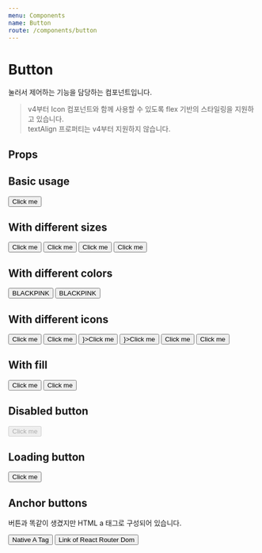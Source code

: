 ```yaml
---
menu: Components
name: Button
route: /components/button
---
```



# Button

눌러서 제어하는 기능을 담당하는 컴포넌트입니다.

> v4부터 Icon 컴포넌트와 함께 사용할 수 있도록 flex 기반의 스타일링을 지원하고 있습니다.  
> textAlign 프로퍼티는 v4부터 지원하지 않습니다.

## Props

<PropsTable of={Button} />

## Basic usage

<Playground>
  <Button>Click me</Button>
</Playground>

## With different sizes

<Playground>
  <Button size="lg">Click me</Button>
  <Button size="md">Click me</Button>
  <Button size="sm">Click me</Button>
  <Button size="xs">Click me</Button>
</Playground>

## With different colors

<Playground>
  <Button color="black" backgroundColor="pink">
    BLACKPINK
  </Button>
  <Button color="pink" backgroundColor="black">
    BLACKPINK
  </Button>
</Playground>

## With different icons

<Playground>
  <Button leftIconSrc="https://s3.ap-northeast-2.amazonaws.com/class101-ui/images/ic-plus-black.png">Click me</Button>
  <Button rightIconSrc="https://s3.ap-northeast-2.amazonaws.com/class101-ui/images/ic-plus-black.png">Click me</Button>
  <Button leftIcon={<Icon.Add fillColor={Colors.white} />}>Click me</Button>
  <Button rightIcon={<Icon.Add fillColor={Colors.white} />}>Click me</Button>
  <Button>
    <Icon.Add fillColor={Colors.white} size={16} />
    <span style={{ marginLeft: '4px' }}>Click me</span>
  </Button>
  <Button>
    <span style={{ marginRight: '4px' }}>Click me</span>
    <Icon.Add fillColor={Colors.white} size={16} />
  </Button>
</Playground>

## With fill

<Playground>
  <Button>Click me</Button>
  <Button fill>Click me</Button>
</Playground>

## Disabled button

<Playground>
  <Button disabled>Click me</Button>
</Playground>

## Loading button

<Playground>
  <Button loading>Click me</Button>
</Playground>

## Anchor buttons

버튼과 똑같이 생겼지만 HTML a 태그로 구성되어 있습니다.

<Playground>
  <Button href="/" target="_blank">
    Native A Tag
  </Button>
  <Button to="/" target="_blank">
    Link of React Router Dom
  </Button>
</Playground>
